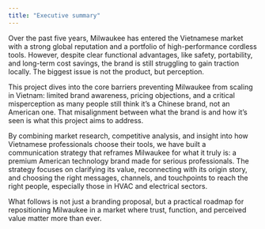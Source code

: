 ```yaml
---
title: "Executive summary"
---
```


Over the past five years, Milwaukee has entered the Vietnamese market with a strong global reputation and a portfolio of high-performance cordless tools. However, despite clear functional advantages, like safety, portability, and long-term cost savings, the brand is still struggling to gain traction locally. The biggest issue is not the product, but perception.

This project dives into the core barriers preventing Milwaukee from scaling in Vietnam: limited brand awareness, pricing objections, and a critical misperception as many people still think it’s a Chinese brand, not an American one. That misalignment between what the brand is and how it’s seen is what this project aims to address.

By combining market research, competitive analysis, and insight into how Vietnamese professionals choose their tools, we have built a communication strategy that reframes Milwaukee for what it truly is: a premium American technology brand made for serious professionals. The strategy focuses on clarifying its value, reconnecting with its origin story, and choosing the right messages, channels, and touchpoints to reach the right people, especially those in HVAC and electrical sectors.

What follows is not just a branding proposal, but a practical roadmap for repositioning Milwaukee in a market where trust, function, and perceived value matter more than ever.
